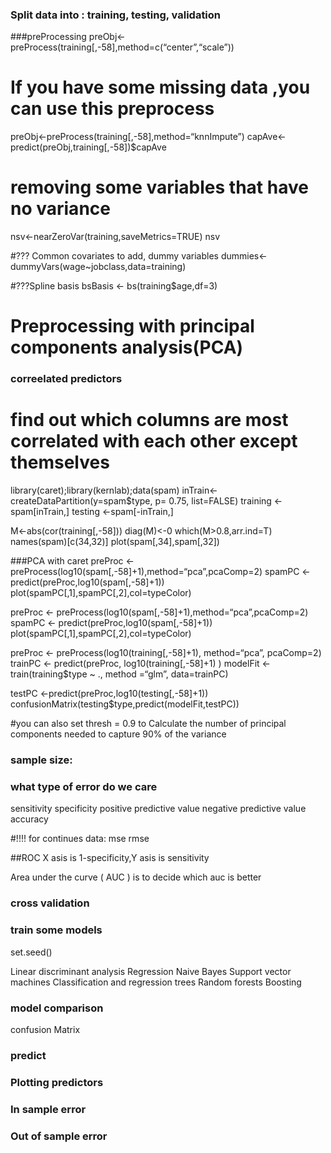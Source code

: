 

### Split data into : training, testing, validation


###preProcessing
preObj<-preProcess(training[,-58],method=c("center","scale"))


# If you have some missing data ,you can use this preprocess

preObj<-preProcess(training[,-58],method="knnImpute")
capAve<-predict(preObj,training[,-58])$capAve

# removing some variables that have no variance 

nsv<-nearZeroVar(training,saveMetrics=TRUE)
nsv

#??? Common covariates to add, dummy variables
dummies<-dummyVars(wage~jobclass,data=training)

#???Spline basis
bsBasis <- bs(training$age,df=3)


# Preprocessing with principal components analysis(PCA)
### correelated predictors
# find out which columns are most correlated with each other except themselves

library(caret);library(kernlab);data(spam)
inTrain<-createDataPartition(y=spam$type, p= 0.75, list=FALSE)
training <-spam[inTrain,]
testing <-spam[-inTrain,]

M<-abs(cor(training[,-58]))
diag(M)<-0
which(M>0.8,arr.ind=T)
names(spam)[c(34,32)]
plot(spam[,34],spam[,32])

###PCA with caret
preProc <- preProcess(log10(spam[,-58]+1),method="pca",pcaComp=2)
spamPC <- predict(preProc,log10(spam[,-58]+1))
plot(spamPC[,1],spamPC[,2],col=typeColor)



preProc <- preProcess(log10(spam[,-58]+1),method="pca",pcaComp=2)
spamPC <- predict(preProc,log10(spam[,-58]+1))
plot(spamPC[,1],spamPC[,2],col=typeColor)

preProc <- preProcess(log10(training[,-58]+1), method="pca", pcaComp=2)
trainPC <- predict(preProc, log10(training[,-58]+1) )
modelFit <- train(training$type ~ ., method ="glm", data=trainPC)

testPC <-predict(preProc,log10(testing[,-58]+1))
confusionMatrix(testing$type,predict(modelFit,testPC))



#you can also set thresh = 0.9 to Calculate the number of principal components needed to capture 90% of the variance 


### sample size: 


### what type of error do we care
sensitivity
specificity
positive predictive value
negative predictive value
accuracy

#!!!! for continues data:
mse
rmse

##ROC
X asis is 1-specificity,Y asis is sensitivity

Area under the curve ( AUC ) is to decide which auc is better




### cross validation




### train some models





set.seed()


Linear discriminant analysis
Regression
Naive Bayes
Support vector machines
Classification and regression trees
Random forests
Boosting




### model comparison
confusion Matrix


### predict


### Plotting predictors



### In sample error



### Out of sample error

